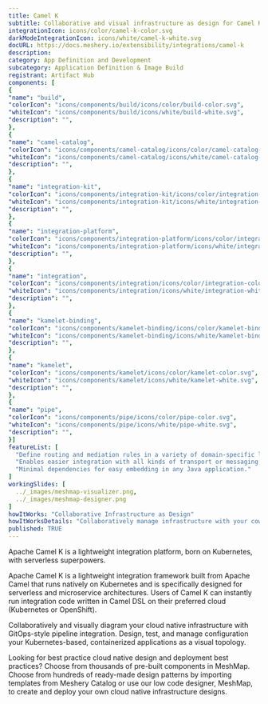 ```yaml
---
title: Camel K
subtitle: Collaborative and visual infrastructure as design for Camel K
integrationIcon: icons/color/camel-k-color.svg
darkModeIntegrationIcon: icons/white/camel-k-white.svg
docURL: https://docs.meshery.io/extensibility/integrations/camel-k
description: 
category: App Definition and Development
subcategory: Application Definition & Image Build
registrant: Artifact Hub
components: [
{
"name": "build",
"colorIcon": "icons/components/build/icons/color/build-color.svg",
"whiteIcon": "icons/components/build/icons/white/build-white.svg",
"description": "",
},
{
"name": "camel-catalog",
"colorIcon": "icons/components/camel-catalog/icons/color/camel-catalog-color.svg",
"whiteIcon": "icons/components/camel-catalog/icons/white/camel-catalog-white.svg",
"description": "",
},
{
"name": "integration-kit",
"colorIcon": "icons/components/integration-kit/icons/color/integration-kit-color.svg",
"whiteIcon": "icons/components/integration-kit/icons/white/integration-kit-white.svg",
"description": "",
},
{
"name": "integration-platform",
"colorIcon": "icons/components/integration-platform/icons/color/integration-platform-color.svg",
"whiteIcon": "icons/components/integration-platform/icons/white/integration-platform-white.svg",
"description": "",
},
{
"name": "integration",
"colorIcon": "icons/components/integration/icons/color/integration-color.svg",
"whiteIcon": "icons/components/integration/icons/white/integration-white.svg",
"description": "",
},
{
"name": "kamelet-binding",
"colorIcon": "icons/components/kamelet-binding/icons/color/kamelet-binding-color.svg",
"whiteIcon": "icons/components/kamelet-binding/icons/white/kamelet-binding-white.svg",
"description": "",
},
{
"name": "kamelet",
"colorIcon": "icons/components/kamelet/icons/color/kamelet-color.svg",
"whiteIcon": "icons/components/kamelet/icons/white/kamelet-white.svg",
"description": "",
},
{
"name": "pipe",
"colorIcon": "icons/components/pipe/icons/color/pipe-color.svg",
"whiteIcon": "icons/components/pipe/icons/white/pipe-white.svg",
"description": "",
}]
featureList: [
  "Define routing and mediation rules in a variety of domain-specific languages.",
  "Enables easier integration with all kinds of transport or messaging models.",
  "Minimal dependencies for easy embedding in any Java application."
]
workingSlides: [
  ../_images/meshmap-visualizer.png,
  ../_images/meshmap-designer.png
]
howItWorks: "Collaborative Infrastructure as Design"
howItWorksDetails: "Collaboratively manage infrastructure with your coworkers synchronously sharing the same designs."
published: TRUE
---
```

<p>
Apache Camel K is a lightweight integration platform, born on Kubernetes, with serverless superpowers.
</p>
<p>Apache Camel K is a lightweight integration framework built from Apache Camel that runs natively on Kubernetes and is specifically designed for serverless and microservice architectures.
Users of Camel K can instantly run integration code written in Camel DSL on their preferred cloud (Kubernetes or OpenShift).</p>
<p>
    Collaboratively and visually diagram your cloud native infrastructure with GitOps-style pipeline integration. Design, test, and manage configuration your Kubernetes-based, containerized applications as a visual topology.
</p>
<p>
    Looking for best practice cloud native design and deployment best practices? Choose from thousands of pre-built components in MeshMap. Choose from hundreds of ready-made design patterns by importing templates from Meshery Catalog or use our low code designer, MeshMap, to create and deploy your own cloud native infrastructure designs.
</p>
